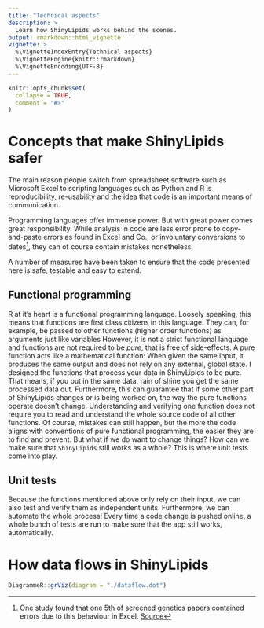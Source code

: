 ```yaml
---
title: "Technical aspects"
description: >
  Learn how ShinyLipids works behind the scenes.
output: rmarkdown::html_vignette
vignette: >
  %\VignetteIndexEntry{Technical aspects}
  %\VignetteEngine{knitr::rmarkdown}
  %\VignetteEncoding{UTF-8}
---
```


```r
knitr::opts_chunk$set(
  collapse = TRUE,
  comment = "#>"
)
```

# Concepts that make ShinyLipids safer

The main reason people switch from spreadsheet software
such as Microsoft Excel to scripting languages such as
Python and R is reproducibility, re-usability and the idea
that code is an important means of communication.

Programming languages offer immense power.
But with great power comes great responsibility.
While analysis in code are less error prone to copy-and-paste errors
as found in Excel and Co., or involuntary conversions
to dates^[One study found that one 5th of screened genetics papers contained errors due to this behaviour in Excel. [Source](https://genomebiology.biomedcentral.com/articles/10.1186/s13059-016-1044-7)],
they can of course contain mistakes nonetheless.

A number of measures have been taken to ensure
that the code presented here is safe, testable and
easy to extend.

## Functional programming

R at it's heart is a functional programming language.
Loosely speaking, this means that functions are first
class citizens in this language. They can, for example,
be passed to other functions (higher order functions)
as arguments just like variables
However, it is not a strict functional language and
functions are not required to be _pure_, that
is free of side-effects. A pure function acts like
a mathematical function: When given the same input,
it produces the same output and does not rely
on any external, global state. I designed the functions
that process your data in ShinyLipids to be pure.
That means, if you put in the same data, rain of shine you
get the same processed data out.
Furthermore, this can guarantee that if some other part of ShinyLipids
changes or is being worked on, the way the pure functions
operate doesn't change.
Understanding and verifying one function does not require
you to read and understand the whole source code of all
other functions.
Of course, mistakes can still happen,
but the more the code aligns with conventions
of pure functional programming, the easier they are to
find and prevent.
But what if we do want to change things?
How can we make sure that `ShinyLipids` still
works as a whole?
This is where unit tests come into play.

## Unit tests

Because the functions mentioned above only rely on their
input, we can also test and verify them
as independent units.
Furthermore, we can automate the whole process!
Every time a code change is pushed online, a whole
bunch of tests are run to make sure that the app
still works, automatically.

# How data flows in ShinyLipids

```r
DiagrammeR::grViz(diagram = "./dataflow.dot")
```